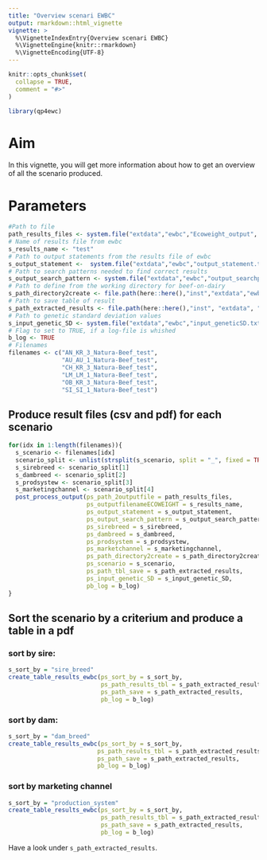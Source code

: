 ```yaml
---
title: "Overview scenari EWBC"
output: rmarkdown::html_vignette
vignette: >
  %\VignetteIndexEntry{Overview scenari EWBC}
  %\VignetteEngine{knitr::rmarkdown}
  %\VignetteEncoding{UTF-8}
---
```


```r
knitr::opts_chunk$set(
  collapse = TRUE,
  comment = "#>"
)
```

```r
library(qp4ewc)
```

# Aim

In this vignette, you will get more information about how to get an overview of all the scenario produced. 

# Parameters 

```r
#Path to file
path_results_files <- system.file("extdata","ewbc","Ecoweight_output", package = "qp4ewc")
# Name of results file from ewbc
s_results_name <- "test"
# Path to output statements from the results file of ewbc
s_output_statement <-  system.file("extdata","ewbc","output_statement.txt", package = "qp4ewc")
# Path to search patterns needed to find correct results 
s_output_search_pattern <- system.file("extdata","ewbc","output_searchpattern.txt", package = "qp4ewc")
# Path to define from the working directory for beef-on-dairy
s_path_directory2create <- file.path(here::here(),"inst","extdata","ewbc","test","Ecoweight_output")
# Path to save table of result 
s_path_extracted_results <- file.path(here::here(),"inst", "extdata", "ewbc", "results")
# Path to genetic standard deviation values 
s_input_genetic_SD <- system.file("extdata","ewbc","input_geneticSD.txt", package = "qp4ewc")
# Flag to set to TRUE, if a log-file is whished
b_log <- TRUE
# Filenames
filenames <- c("AN_KR_3_Natura-Beef_test",
               "AU_AU_1_Natura-Beef_test",
               "CH_KR_3_Natura-Beef_test",
               "LM_LM_1_Natura-Beef_test",
               "OB_KR_3_Natura-Beef_test",
               "SI_SI_1_Natura-Beef_test")
```


## Produce result files (csv and pdf) for each scenario

```r
for(idx in 1:length(filenames)){
  s_scenario <- filenames[idx]
  scenario_split <- unlist(strsplit(s_scenario, split = "_", fixed = TRUE))
  s_sirebreed <- scenario_split[1]
  s_dambreed <- scenario_split[2]
  s_prodsystew <- scenario_split[3]
  s_marketingchannel <- scenario_split[4]
  post_process_output(ps_path_2outputfile = path_results_files,
                      ps_outputfilenameECOWEIGHT = s_results_name,
                      ps_output_statement = s_output_statement,
                      ps_output_search_pattern = s_output_search_pattern,
                      ps_sirebreed = s_sirebreed,
                      ps_dambreed = s_dambreed,
                      ps_prodsystem = s_prodsystew,
                      ps_marketchannel = s_marketingchannel,
                      ps_path_directory2create = s_path_directory2create,
                      ps_scenario = s_scenario,
                      ps_path_tbl_save = s_path_extracted_results,
                      ps_input_genetic_SD = s_input_genetic_SD,
                      pb_log = b_log)
}
```


## Sort the scenario by a criterium and produce a table in a pdf 

### sort by sire: 
```r
s_sort_by = "sire_breed"
create_table_results_ewbc(ps_sort_by = s_sort_by,
                          ps_path_results_tbl = s_path_extracted_results,
                          ps_path_save = s_path_extracted_results,
                          pb_log = b_log)

```

### sort by dam:
```r
s_sort_by = "dam_breed"
create_table_results_ewbc(ps_sort_by = s_sort_by,
                         ps_path_results_tbl = s_path_extracted_results,
                         ps_path_save = s_path_extracted_results,
                         pb_log = b_log)
```

### sort by marketing channel 
```r
s_sort_by = "production_system"
create_table_results_ewbc(ps_sort_by = s_sort_by,
                          ps_path_results_tbl = s_path_extracted_results,
                          ps_path_save = s_path_extracted_results,
                          pb_log = b_log)

```

Have a look under  `s_path_extracted_results `.
